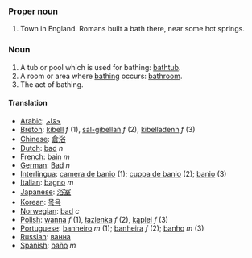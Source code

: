 ===Proper noun===
# Town in England. Romans built a bath there, near some hot springs.

===Noun===

#A tub or pool which is used for bathing: [[bathtub]].
#A room or area where [[bathe|bathing]] occurs: [[bathroom]].
#The act of bathing.



====Translation====
*[[Arabic]]: [[حمّام]]
*[[Breton]]: [[kibell]] ''f'' (1), [[sal-gibellañ]] ''f'' (2), [[kibelladenn]] ''f'' (3)
*[[Chinese]]: [[倉浴]]
*[[Dutch]]: [[bad]] ''n''
*[[French]]: [[bain]] ''m''
*[[German]]: [[Bad]] ''n''
*[[Interlingua]]: [[camera de banio]] (1); [[cuppa de banio]] (2); [[banio]] (3)
*[[Italian]]: [[bagno]] ''m''
*[[Japanese]]: [[浴室]]
*[[Korean]]: [[목욕]]
*[[Norwegian]]: [[bad]] ''c''
*[[Polish]]: [[wanna]] ''f'' (1), [[łazienka]] ''f'' (2), [[kąpiel]] ''f'' (3)
*[[Portuguese]]: [[banheiro]] ''m'' (1); [[banheira]] ''f'' (2); [[banho]] ''m'' (3)
*[[Russian]]: [[ванна]]
*[[Spanish]]: [[baño]] ''m''